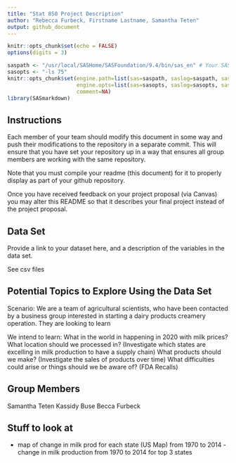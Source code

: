 ```yaml
---
title: "Stat 850 Project Description"
author: "Rebecca Furbeck, Firstname Lastname, Samantha Teten"
output: github_document
---
```


```r
knitr::opts_chunk$set(echo = FALSE)
options(digits = 3)
```

```r

saspath <- "/usr/local/SASHome/SASFoundation/9.4/bin/sas_en" # Your SAS path goes here
sasopts <- "-ls 75"
knitr::opts_chunk$set(engine.path=list(sas=saspath, saslog=saspath, sashtml=saspath),
                      engine.opts=list(sas=sasopts, saslog=sasopts, sashtml=sasopts), 
                      comment=NA)
library(SASmarkdown)
```

## Instructions

Each member of your team should modify this document in some way and push their modifications to the repository in a separate commit. This will ensure that you have set your repository up in a way that ensures all group members are working with the same repository. 

Note that you must compile your readme (this document) for it to properly display as part of your github repository. 

Once you have received feedback on your project proposal (via Canvas) you may alter this README so that it describes your final project instead of the project proposal. 

## Data Set
Provide a link to your dataset here, and a description of the variables in the data set.

See csv files

## Potential Topics to Explore Using the Data Set
Scenario: We are a team of agricultural scientists, who have been contacted by a business group interested in starting a dairy products creamery operation. They are looking to learn 

We intend to learn:
What in the world in happening in 2020 with milk prices? 
What location should we processed in? (Investigate which states are excelling in milk production to have a supply chain)
What products should we make? (Investigate the sales of products over time)
What difficulties could arise or things should we be aware of? (FDA Recalls)

## Group Members
Samantha Teten
Kassidy Buse
Becca Furbeck

## Stuff to look at
- map of change in milk prod for each state (US Map) from 1970 to 2014
-change in milk production from 1970 to 2014 for top 3 states
